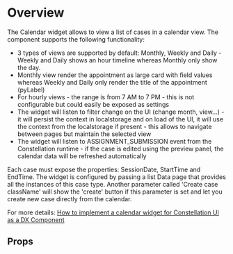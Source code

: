 
<Meta of={DemoStories} />

# Overview

The Calendar widget allows to view a list of cases in a calendar view. The component supports the following functionality:

- 3 types of views are supported by default: Monthly, Weekly and Daily - Weekly and Daily shows an hour timeline whereas Monthly only show the day.
- Monthly view render the appointment as large card with field values whereas Weekly and Daily only render the title of the appointment (pyLabel)
- For hourly views - the range is from 7 AM to 7 PM - this is not configurable but could easily be exposed as settings
- The widget will listen to filter change on the UI (change month, view...) - it will persist the context in localstorage and on load of the UI, it will use the context from the localstorage if present - this allows to navigate between pages but maintain the selected view
- The widget will listen to ASSIGNMENT_SUBMISSION event from the Constellation runtime - if the case is edited using the preview panel, the calendar data will be refreshed automatically

Each case must expose the properties: SessionDate, StartTime and EndTime.
The widget is configured by passing a list Data page that provides all the instances of this case type.
Another parameter called 'Create case className' will show the 'create' button if this parameter is set and let you create new case directly from the calendar.

For more details: [How to implement a calendar widget for Constellation UI as a DX Component](https://support.pega.com/discussion/how-implement-calendar-widget-constellation-ui-dx-component)

<Primary />

## Props

<Controls />
